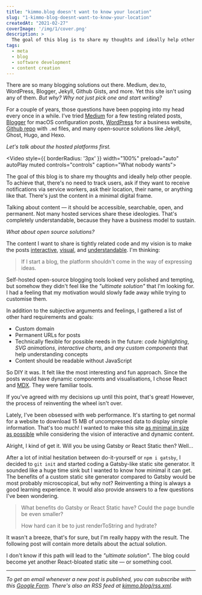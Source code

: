 ```yaml
---
title: "kimmo.blog doesn't want to know your location"
slug: "1-kimmo-blog-doesnt-want-to-know-your-location"
createdAt: "2021-02-27"
coverImage: '/img/1/cover.png'
description: >
  The goal of this blog is to share my thoughts and ideally help other people.
tags:
  - meta
  - blog
  - software development
  - content creation
---
```


There are so many blogging solutions out there. Medium, dev.to, WordPress, Blogger, Jekyll, Github Gists, and more. Yet this site isn't using any of them. *But why? Why not just pick one and start writing?*

For a couple of years, those questions have been popping into my head every once in a while. I've tried [Medium](https://medium.com/@kimmobrunfeldt/introduction-to-sauce-labs-3ad082fc7dd5) for a few testing related posts, [Blogger](http://scouringmacbook.blogspot.com/2012/10/setting-everything.html) for macOS configuration posts, [WordPress](https://alvarcarto.com/) for a business website, [Github repo](https://github.com/kimmobrunfeldt/howto-everything) with `.md` files, and many open-source solutions like Jekyll, Ghost, Hugo, and Hexo.

_Let's talk about the hosted platforms first._

<Video style={{ borderRadius: '3px' }} width="100%" preload="auto" autoPlay muted controls="controls" caption="What nobody wants">
  <source src="/video/1-notifications.mp4" type="video/mp4"/>
</Video>

The goal of this blog is to share my thoughts and ideally help other people. To achieve that, there's no need to track users, ask if they want to receive notifications via service workers, ask their location, their name, or anything like that. There's just the content in a minimal digital frame.

Talking about content — it should be accessible, searchable, open, and permanent. Not many hosted services share these ideologies. That's completely understandable, because they have a business model to sustain.

_What about open source solutions?_

The content I want to share is tightly related code and my vision is to make the posts [interactive](https://www.joshwcomeau.com/animation/a-friendly-introduction-to-spring-physics/), [visual](http://www.r2d3.us/visual-intro-to-machine-learning-part-1/), and [understandable](https://jgthms.com/web-design-in-4-minutes/). I'm thinking:

> If I start a blog, the platform shouldn't come in the way of expressing ideas.

Self-hosted open-source blogging tools looked very polished and tempting, but somehow they didn't feel like the _"ultimate solution"_ that I'm looking for. I had a feeling that my motivation would slowly fade away while trying to customise them.

In addition to the subjective arguments and feelings, I gathered a list of other hard requirements and goals:

* Custom domain
* Permanent URLs for posts
* Technically flexible for possible needs in the future: *code highlighting*, *SVG animations*, *interactive charts*, and *any custom components* that help understanding concepts
* Content should be readable without JavaScript

So DIY it was. It felt like the most interesting and fun approach. Since the posts would have dynamic components and visualisations, I chose React and [MDX](https://mdxjs.com/). They were familiar tools.

If you've agreed with my decisions up until this point, that's great! However, the process of reinventing the wheel isn't over.

Lately, I've been obsessed with web performance. It's starting to get normal for a website to download 15 MB of uncompressed data to display simple information. That's too much! I wanted to make this site [as minimal in size as possible](/perf/) while considering the vision of interactive and dynamic content.

<ChatDiscussion>
  <ChatMessage from="them">
    Alright, I kind of get it. Will you be using Gatsby or React Static then?
  </ChatMessage>
  <ChatMessage from="me">
    Well...
  </ChatMessage>
</ChatDiscussion>

After a lot of initial hesitation between do-it-yourself or `npm i gatsby`, I decided to `git init` and started coding a Gatsby-like static site generator. It sounded like a huge time sink but I wanted to know how minimal it can get. The benefits of a custom static site generator compared to Gatsby would be most probably microscopical, but why not? Reinventing a thing is always a good learning experience. It would also provide answers to a few questions I've been wondering.

> What benefits do Gatsby or React Static have?
> Could the page bundle be even smaller?
>
> How hard can it be to just renderToString and hydrate?

It wasn't a breeze, that's for sure, but I'm really happy with the result. The following post will contain more details about the actual solution.

I don't know if this path will lead to the _"ultimate solution"_. The blog could become yet another React-bloated static site — or something cool.

<hr/>

*To get an email whenever a new post is published, you can subscribe with this [Google Form](https://docs.google.com/forms/d/e/1FAIpQLSeqxCof8DcwK_DYCNyNmJfDj-bWG8tuxyEiAiuTQLdL6h4bpg/viewform?usp=sf_link). There's also an RSS feed at [kimmo.blog/rss.xml](https://kimmo.blog/rss.xml).*
